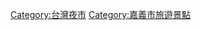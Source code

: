 {{commons category|Night markets in Chiayi City}}

[[Category:台灣夜市|Category:台灣夜市]]
[[Category:嘉義市旅遊景點|Category:嘉義市旅遊景點]]